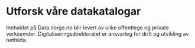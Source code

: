 # Utforsk våre datakatalogar

<NegativeMagin>
    <CatalogsMenu />
</NegativeMagin>

<Alert>
    Innhaldet på Data.norge.no blir levert av ulike offentlege og private verksemder. Digitaliseringsdirektoratet er ansvarleg for drift og utvikling av nettsida.
</Alert>